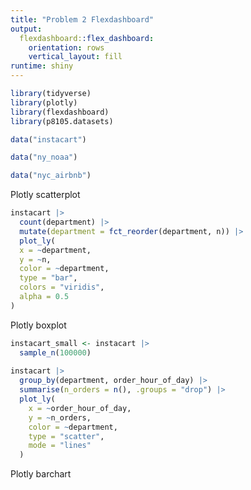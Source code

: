 ```yaml
---
title: "Problem 2 Flexdashboard"
output: 
  flexdashboard::flex_dashboard:
    orientation: rows
    vertical_layout: fill
runtime: shiny
---
```


```r
library(tidyverse)
library(plotly)
library(flexdashboard)
library(p8105.datasets)

data("instacart")

data("ny_noaa")

data("nyc_airbnb")
```

Plotly scatterplot

```r
instacart |> 
  count(department) |> 
  mutate(department = fct_reorder(department, n)) |> 
  plot_ly(
  x = ~department, 
  y = ~n,
  color = ~department,
  type = "bar", 
  colors = "viridis",
  alpha = 0.5
)

```

Plotly boxplot

```r
instacart_small <- instacart |> 
  sample_n(100000)
 
instacart |>
  group_by(department, order_hour_of_day) |>
  summarise(n_orders = n(), .groups = "drop") |>
  plot_ly(
    x = ~order_hour_of_day,
    y = ~n_orders,
    color = ~department,
    type = "scatter",
    mode = "lines"
  )
```

Plotly barchart

```r
```
